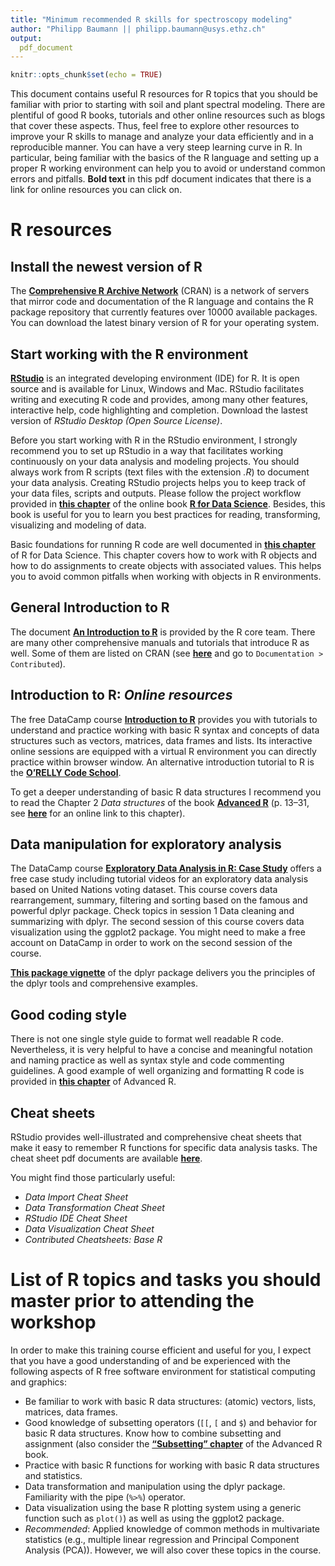 ```yaml
---
title: "Minimum recommended R skills for spectroscopy modeling"
author: "Philipp Baumann || philipp.baumann@usys.ethz.ch"
output: 
  pdf_document
---
```


```r
knitr::opts_chunk$set(echo = TRUE)
```

This document contains useful R resources for R topics that you should be 
familiar with prior to starting with soil and plant spectral modeling.
There are plentiful of good R books, tutorials and other online resources such as blogs that cover these aspects. Thus, feel free to explore other resources
to improve your R skills to manage and analyze your data efficiently and in a
reproducible manner. You can have a very steep learning curve in R. In 
particular, being familiar with the basics of the R language and setting up a 
proper R working environment can help you to avoid or understand common errors
and pitfalls. **Bold text** in this pdf document indicates that there is a link
for online resources you can click on.

# R resources

## Install the newest version of R 

The [**Comprehensive R Archive Network**](https://cran.r-project.org/) (CRAN) is
a network of servers that mirror code and documentation of the R language and 
contains the R package repository that currently features over 10000 available 
packages. You can download the latest binary version of R for your operating 
system.

## Start working with the R environment

[**RStudio**](https://www.rstudio.com/) is an integrated developing environment 
(IDE) for R. It is open source and is available for Linux, Windows and Mac. 
RStudio facilitates writing and executing R code and provides, among many other 
features, interactive help, code highlighting and completion. Download the 
lastest version of *RStudio Desktop (Open Source License)*.

Before you start working with R in the RStudio environment, I strongly recommend
you to set up RStudio in a way that facilitates working continuously on your 
data analysis and modeling projects. You should always work from R scripts (text
files with the extension *.R*) to document your data analysis. Creating RStudio
projects helps you to keep track of your data files, scripts and outputs. Please
follow the project workflow provided in 
[**this chapter**](http://r4ds.had.co.nz/workflow-projects.html)
of the online book [**R for Data Science**](http://r4ds.had.co.nz/). 
Besides, this book is useful for you to learn you best practices for reading, transforming, visualizing and modeling of data.

Basic foundations for running R code are well documented in [**this chapter**](http://r4ds.had.co.nz/workflow-basics.html) of R for Data Science. 
This chapter covers how to work with R objects and how to do assignments to 
create objects with associated values. This helps you to avoid common pitfalls 
when working with objects in R environments.

## General Introduction to R

The document [**An Introduction to R**](https://cran.r-project.org/doc/manuals/R-intro.pdf) is provided by the
R core team. There are many other comprehensive manuals and tutorials that 
introduce R as well. Some of them are listed on CRAN (see [**here**](https://cran.r-project.org/) 
and go to `Documentation > Contributed`).


## Introduction to R: _Online resources_

The free DataCamp course [**Introduction to R**](https://www.datacamp.com/courses/free-introduction-to-r/?tap_a=5644-dce66f&tap_s=10907-287229) provides you with tutorials to 
understand and practice working with basic R syntax and concepts of data structures such as
vectors, matrices, data frames and lists. Its interactive online sessions are
equipped with a virtual R environment you can directly practice within browser window.
An alternative introduction tutorial to R is the [**O'RELLY Code School**](http://tryr.codeschool.com/).

To get a deeper understanding of basic R data structures I recommend you 
to read the Chapter 2 _Data structures_ of the book [**Advanced R**](http://adv-r.had.co.nz/) (p. 13--31, see
[**here**](http://adv-r.had.co.nz/Data-structures.html) for an online link to this chapter).

## Data manipulation for exploratory analysis

The DataCamp course [**Exploratory Data Analysis in R: Case Study**](https://www.datacamp.com/courses/exploratory-data-analysis-in-r-case-study) offers a free case study including tutorial videos for an exploratory data analysis based on 
United Nations voting dataset. This course covers data rearrangement, summary,
filtering and sorting based on the famous and powerful dplyr package. Check
topics in session 1 Data cleaning and summarizing with dplyr. The second session of
this course covers data visualization using the ggplot2 package. You might 
need to make a free account on DataCamp in order to work on the second session of
the course.

[**This package vignette**](https://cran.r-project.org/web/packages/dplyr/vignettes/introduction.html) of the dplyr package delivers you the principles of 
the dplyr tools and comprehensive examples.

## Good coding style

There is not one single style guide to format well readable R code. Nevertheless, it
is very helpful to have a concise and meaningful notation and naming practice
as well as syntax style and code commenting guidelines. A good example of well
organizing and formatting R code is provided in [**this chapter**](http://adv-r.had.co.nz/Style.html) of Advanced R.

## Cheat sheets

RStudio provides well-illustrated and comprehensive cheat sheets that make it 
easy to remember R functions for specific data analysis tasks. The cheat sheet
pdf documents are available [**here**](https://www.rstudio.com/resources/cheatsheets/).

You might find those particularly useful:

* *Data Import Cheat Sheet*
* *Data Transformation Cheat Sheet*
* *RStudio IDE Cheat Sheet*
* *Data Visualization Cheat Sheet*
* *Contributed Cheatsheets: Base R*

# List of R topics and tasks you should master prior to attending the workshop

In order to make this training course efficient and useful for
you, I expect that you have a good understanding of and be experienced with the following
aspects of R free software environment for statistical computing and graphics:

* Be familiar to work with basic R data structures: (atomic) vectors, lists,
  matrices, data frames. 
* Good knowledge of subsetting operators (`[[`, `[` and `$`) and behavior for
  basic R data structures. Know how to combine subsetting and assignment
  (also consider the 
  [**"Subsetting" chapter**](http://adv-r.had.co.nz/Subsetting.html)
  of the Advanced R book.
* Practice with basic R functions for working with basic R data structures
  and statistics.
* Data transformation and manipulation using the dplyr package. Familiarity
  with the pipe (`%>%`) operator.
* Data visualization using the base R plotting system using a generic function    such as `plot()`) as well as using the ggplot2 package.
* *Recommended*: Applied knowledge of common methods in multivariate statistics 
  (e.g., multiple linear regression and Principal Component Analysis (PCA)).
  However, we will also cover these topics in the course.
   